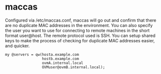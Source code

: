 = maccas =
Configured via /etc/maccas.conf, maccas will go out and confirm that there are
no duplicate MAC addresses in the environment.  You can also specify the user
you want to use for connecting to remote machines in the short format user@host.
The remote protocol used is SSH.  You can setup shared keys to make the process
of checking for duplicate MAC addresses easier, and quicker.

<pre>
my @servers = qw(hosta.example.com
                 hostb.example.com
                 ovmA.internal.local
                 OVMuser@ovmB.internal.local);
</pre>
